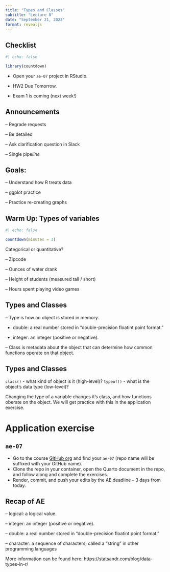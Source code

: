 ```yaml
---
title: "Types and Classes"
subtitle: "Lecture 8"
date: "September 21, 2022"
format: revealjs
---
```


## Checklist

```r
#| echo: false

library(countdown)
```

-   Open your `ae-07` project in RStudio.

-   HW2 Due Tomorrow.

-   Exam 1 is coming (next week!)

## Announcements 

-- Regrade requests

-- Be detailed 

-- Ask clarification question in Slack 

-- Single pipe*line*


## Goals:

-- Understand how R treats data

-- ggplot practice

-- Practice re-creating graphs

## Warm Up: Types of variables

```r
#| echo: false

countdown(minutes = 3)
```


Categorical or quantitative?

-- Zipcode 

-- Ounces of water drank 

-- Height of students (measured tall / short)

-- Hours spent playing video games

## Types and Classes 

-- Type is how an object is stored in memory.

- double: a real number stored in “double-precision floatint point format.”

- integer: an integer (positive or negative). 

-- Class is metadata about the object that can determine how common functions operate on that object. 

## Types and Classes 

`class()` - what kind of object is it (high-level)?
`typeof()` - what is the object’s data type (low-level)?

Changing the type of a variable changes it's class, and how functions oberate on the object. We will get practice with this in the application exercise. 


# Application exercise

## `ae-07`

-   Go to the course [GitHub org](https://github.com/sta199-f22-2) and find your `ae-07` (repo name will be suffixed with your GitHub name).
-   Clone the repo in your container, open the Quarto document in the repo, and follow along and complete the exercises.
-   Render, commit, and push your edits by the AE deadline -- 3 days from today.

## Recap of AE {.smaller}

-- logical: a logical value.

-- integer: an integer (positive or negative). 

-- double: a real number stored in “double-precision floatint point format.”

-- character: a sequence of characters, called a “string” in other programming languages


More information can be found here: https://statsandr.com/blog/data-types-in-r/
